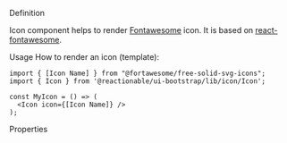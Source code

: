 
<Meta title="UI Bootstrap/Components/Icon" of={IconStories} />

<Title>Icon</Title>

<Subtitle>Definition</Subtitle>

Icon component helps to render [Fontawesome](https://fontawesome.com/) icon. It is based on [react-fontawesome](https://github.com/FortAwesome/react-fontawesome).

<Subtitle>Usage</Subtitle>
How to render an icon (template):

```tsx
import { [Icon Name] } from "@fortawesome/free-solid-svg-icons";
import { Icon } from '@reactionable/ui-bootstrap/lib/icon/Icon';

const MyIcon = () => (
  <Icon icon={[Icon Name]} />
);
```

<Primary />

<Subtitle>Properties</Subtitle>

<Controls />

<Stories />
